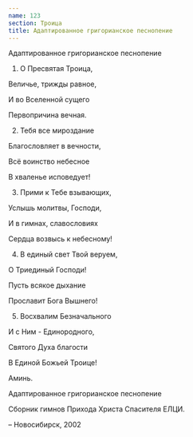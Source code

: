 ```yaml
---
name: 123
section: Троица
title: Адаптированное григорианское песнопение
---
```

Адаптированное григорианское песнопение


1. О Пресвятая Троица,

Величье, трижды равное,

И во Вселенной сущего

Первопричина вечная.


2. Тебя все мироздание

Благословляет в вечности,

Всё воинство небесное

В хваленье исповедует!


3. Прими к Тебе взывающих,

Услышь молитвы, Господи,

И в гимнах, славословиях

Сердца возвысь к небесному!


4. В единый свет Твой веруем,

О Триединый Господи!

Пусть всякое дыхание

Прославит Бога Вышнего!


5. Восхвалим Безначального

И с Ним - Единородного,

Святого Духа благости

В Единой Божьей Троице!

Аминь.


Адаптированное григорианское песнопение

Сборник гимнов Прихода Христа Спасителя ЕЛЦИ.

– Новосибирск, 2002
